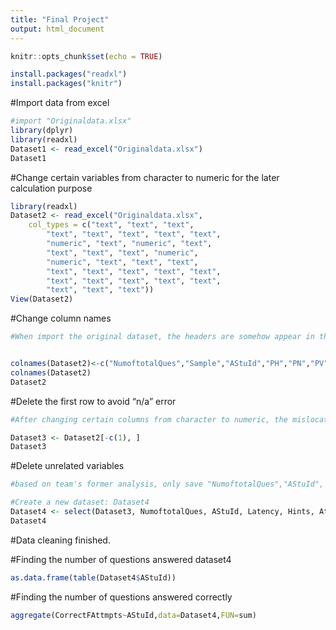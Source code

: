 ```yaml
---
title: "Final Project"
output: html_document
---
```


```r
knitr::opts_chunk$set(echo = TRUE)
```

```r
install.packages("readxl")
install.packages("knitr")
```


#Import data from excel
```r
#import "Originaldata.xlsx"
library(dplyr)
library(readxl)
Dataset1 <- read_excel("Originaldata.xlsx")
Dataset1
```

#Change certain variables from character to numeric for the later calculation purpose
```r
library(readxl)
Dataset2 <- read_excel("Originaldata.xlsx", 
    col_types = c("text", "text", "text", 
        "text", "text", "text", "text", "text", 
        "numeric", "text", "numeric", "text", 
        "text", "text", "text", "numeric", 
        "numeric", "text", "text", "text", 
        "text", "text", "text", "text", "text", 
        "text", "text", "text", "text", "text", 
        "text", "text", "text"))
View(Dataset2)
```


#Change column names
```r
#When import the original dataset, the headers are somehow appear in the first row and the in the header row, it shows "x__1","x__2" all the way to "x__32".To change back the real headers, we rename each columns. 


colnames(Dataset2)<-c("NumoftotalQues","Sample","AStuId","PH","PN","PV","PST","PET","Latency","SMST","Hints","Incorrects","Corrects","AvgCorrects","Steps","Attempts","CorrectFAttmpts","Condition","KCsD","SwKCsD","KClistD","KCsIM","SwKCsIM","KClistIM","KCsSKC","SwKCsSKC","KClistSKC","KCsUs","SwKCsUs","KClistUs","KCsUsn","SwKCsUsn","KClistUsn")
colnames(Dataset2)
Dataset2
```

#Delete the first row to avoid "n/a" error

```r
#After changing certain columns from character to numeric, the mislocated headers mention above (shown in the first row instead of in the header row) changed to "n/a". Also, after rename each column, there are two rows presenting the same content (headers). In order to successfully do calculation in later steps as well as avoid duplicated names, the first row need to be deleted. 

Dataset3 <- Dataset2[-c(1), ]
Dataset3
```


#Delete unrelated variables
```r
#based on team's former analysis, only save "NumoftotalQues","AStuId", "Latency", "Hintsused","Attemptsused", "CorrectFAttmpts"

#Create a new dataset: Dataset4
Dataset4 <- select(Dataset3, NumoftotalQues, AStuId, Latency, Hints, Attempts, CorrectFAttmpts)
Dataset4

```

#Data cleaning finished. 

#Finding the number of questions answered
dataset4
```r

as.data.frame(table(Dataset4$AStuId))
```

#Finding the number of questions answered correctly
```r
aggregate(CorrectFAttmpts~AStuId,data=Dataset4,FUN=sum)
```

